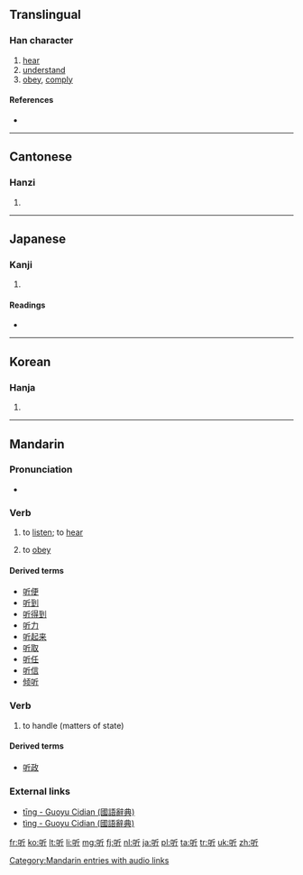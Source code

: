 {{also|聽}}
==Translingual==

===Han character===
{{Han char|rn=30|rad=口|as=04|sn=7|four=6202<sub>1</sub>|canj=口竹一中 (RHML)}}

# [[hear]]
# [[understand]]
# [[obey]], [[comply]]

====References====
* {{Han ref|kx=0178.160|dkj=03352|dj=0396.020|hdz=10591.020|uh=542C|ud=21548|bh=A776|bd=42870}}

----

==Cantonese==

===Hanzi===
{{yue-hanzi|jyut=teng1|y=teng1}}

# {{defn|lang=yue|sort=口04}}

----

==Japanese==

===Kanji===
{{ja-kanji|grade=|rs=口04}}

# {{defn|lang=ja|sort=口04}}

====Readings====
* {{ja-readings|on=[[きん]] (kin), [[ぎん]] (gin)|kun=[[わらう]] (warau), [[ポンド]] (pondo)}}

----

==Korean==

===Hanja===
{{ko-hanja|hangeul=[[은]]|rv=eun|mr=ŭn}}

# {{defn|lang=ko|sort=口04}}

----

==Mandarin==

===Pronunciation===
* {{audio|zh-tīng.ogg|audio}}

===Verb===
{{cmn-verb|s|pin=tīng|pint=ting1|tra=聽|sim=听|rs=口04}}

# {{Beginning Mandarin|lang=cmn|sc=Hans|skey=ting1}} to [[listen]]; to [[hear]]
# {{Beginning Mandarin|lang=cmn|sc=Hans|skey=ting1}} to [[obey]]

====Derived terms====
* [[听便]]
* [[听到]]
* [[听得到]]
* [[听力]]
* [[听起来]]
* [[听取]]
* [[听任]]
* [[听信]]
* [[倾听]]

===Verb===
{{cmn-verb|s|pin=tìng|pint=ting4|tra=聽|sim=听|rs=口04}}

# {{archaic|lang=cmn|sc=Hans|skey=ting1}} to handle (matters of state)

====Derived terms====
* [[听政]]

===External links===
* [http://140.111.34.46/cgi-bin/dict/GetContent.cgi?Database=dict&DocNum=42784&GraphicWord=yes&QueryString=聽$ tīng - Guoyu Cidian (國語辭典)]
* [http://140.111.34.46/cgi-bin/dict/GetContent.cgi?Database=dict&DocNum=43049&GraphicWord=yes&QueryString=聽$ tìng - Guoyu Cidian (國語辭典)]

[[Category:Mandarin entries with audio links]]

[[fr:听]]
[[ko:听]]
[[lt:听]]
[[li:听]]
[[mg:听]]
[[fj:听]]
[[nl:听]]
[[ja:听]]
[[pl:听]]
[[ta:听]]
[[tr:听]]
[[uk:听]]
[[zh:听]]